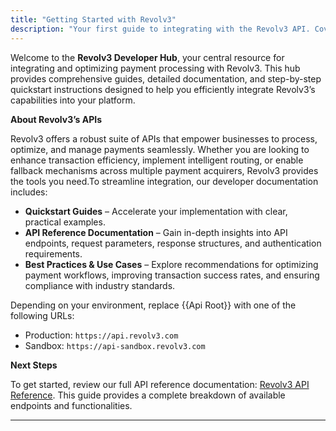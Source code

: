```yaml
---
title: "Getting Started with Revolv3"
description: "Your first guide to integrating with the Revolv3 API. Covers authentication, sandbox testing, and making your first API call successfully."
---
```


Welcome to the **Revolv3 Developer Hub**, your central resource for integrating and optimizing payment processing with Revolv3. This hub provides comprehensive guides, detailed documentation, and step-by-step quickstart instructions designed to help you efficiently integrate Revolv3’s capabilities into your platform.

**About Revolv3’s APIs**

Revolv3 offers a robust suite of APIs that empower businesses to process, optimize, and manage payments seamlessly. Whether you are looking to enhance transaction efficiency, implement intelligent routing, or enable fallback mechanisms across multiple payment acquirers, Revolv3 provides the tools you need.To streamline integration, our developer documentation includes:

* **Quickstart Guides** – Accelerate your implementation with clear, practical examples.
* **API Reference Documentation** – Gain in-depth insights into API endpoints, request parameters, response structures, and authentication requirements.
* **Best Practices & Use Cases** – Explore recommendations for optimizing payment workflows, improving transaction success rates, and ensuring compliance with industry standards.

Depending on your environment, replace \{\{Api Root}} with one of the following URLs:

* Production: `https://api.revolv3.com`
* Sandbox: `https://api-sandbox.revolv3.com`

**Next Steps**

To get started, review our full API reference documentation: [Revolv3 API Reference](https://docs.revolv3.com/reference/). This guide provides a complete breakdown of available endpoints and functionalities.

***
